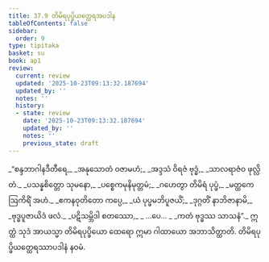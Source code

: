 ```yaml
---
title: 37.9 တိမိရပုပ္ဖိယတ္ထေရအပဒါန
tableOfContents: false
sidebar:
  order: 9
type: tipitaka
basket: su
book: ap1
review:
  current: review
  updated: '2025-10-23T09:13:32.187694'
  updated_by: ''
  notes: ''
  history:
  - state: review
    date: '2025-10-23T09:13:32.187694'
    updated_by: ''
    notes: ''
    previous_state: draft
---
```



<ReviewStatus review={frontmatter.review} showDetails={true} />

<HypothesisAnnotation frontmatter={frontmatter} />

<DynamicBreadcrumb />

<Division number="31" book="ap1" e="ch" v="20" p="333">

<Paragraph number="4079" type="verses" book="ap1">
_“စန္ဒဘာဂါနဒီတီရေ,_  
_အနုသောတံ ဝဇာမဟံ;_  
_အဒ္ဒသံ ဝိရဇံ ဗုဒ္ဓံ,_  
_သာလရာဇံဝ ဖုလ္လိတံ._  

</Paragraph>

</Division>
<Division number="32" book="ap1" e="ch" v="20" p="333">

<Paragraph number="4080" type="verses" book="ap1">
_ပသန္နစိတ္တော သုမနော,_  
_ပစ္စေကမုနိမုတ္တမံ;_  
_ဂဟေတွာ တိမိရံ ပုပ္ဖံ,_  
_မတ္ထကေ ဩကိရိံ အဟံ._  

</Paragraph>

</Division>
<Division number="33" book="ap1" e="ch" v="20" p="333">

<Paragraph number="4081" type="verses" book="ap1">
_ဧကနဝုတိတော ကပ္ပေ,_  
_ယံ ပုပ္ဖမဘိပူဇယိံ;_  
_ဒုဂ္ဂတိံ နာဘိဇာနာမိ,_  
_ဗုဒ္ဓပူဇာယိဒံ ဖလံ._  

</Paragraph>

</Division>
<Division number="34" book="ap1" e="ch" v="20" p="334">

<Paragraph number="4082" type="verses" book="ap1">
_ပဋိသမ္ဘိဒါ စတဿော,_  
_ …ပေ… _  
_ကတံ ဗုဒ္ဓဿ သာသနံ”._  

</Paragraph>

<Paragraph number="4083" book="ap1">
ဣတ္ထံ သုဒံ အာယသ္မာ တိမိရပုပ္ဖိယော ထေရော ဣမာ ဂါထာယော အဘာသိတ္ထာတိ.

</Paragraph>
</Division>

<Paragraph number="4084" type="center" book="ap1">
တိမိရပုပ္ဖိယတ္ထေရဿာပဒါနံ နဝမံ.
</Paragraph>